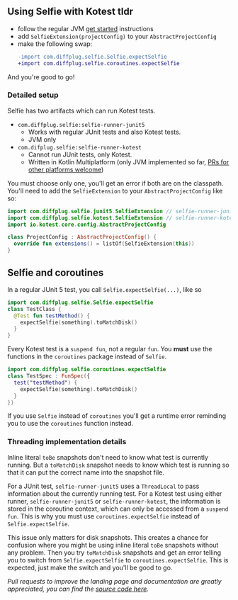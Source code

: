 

<DocsImage imgAbsoluteUrl={imageUrl} />

## Using Selfie with Kotest tldr

- follow the regular JVM [get started](./get-started) instructions
- add `SelfieExtension(projectConfig)` to your `AbstractProjectConfig`
- make the following swap:
  ```diff
  -import com.diffplug.selfie.Selfie.expectSelfie
  +import com.diffplug.selfie.coroutines.expectSelfie
  ```
And you're good to go!

### Detailed setup

Selfie has two artifacts which can run Kotest tests.

- `com.diffplug.selfie:selfie-runner-junit5`
  - Works with regular JUnit tests and also Kotest tests.
  - JVM only
- `com.difplug.selfie:selfie-runner-kotest`
  - Cannot run JUnit tests, only Kotest.
  - Written in Kotlin Multiplatform (only JVM implemented so far, [PRs for other platforms welcome](https://github.com/diffplug/selfie/issues/186))

You must choose only one, you'll get an error if both are on the classpath. You'll need to add the `SelfieExtension` to your `AbstractProjectConfig` like so:

```kotlin
import com.diffplug.selfie.junit5.SelfieExtension // selfie-runner-junit5
import com.diffplug.selfie.kotest.SelfieExtension // selfie-runner-kotest
import io.kotest.core.config.AbstractProjectConfig

class ProjectConfig : AbstractProjectConfig() {
  override fun extensions() = listOf(SelfieExtension(this))
}
```

## Selfie and coroutines

In a regular JUnit 5 test, you call `Selfie.expectSelfie(...)`, like so

```kotlin
import com.diffplug.selfie.Selfie.expectSelfie
class TestClass {
  @Test fun testMethod() {
    expectSelfie(something).toMatchDisk()
  }
}
```

Every Kotest test is a `suspend fun`, not a regular `fun`. You **must** use the functions in the `coroutines` package instead of `Selfie`.

```kotlin
import com.diffplug.selfie.coroutines.expectSelfie
class TestSpec : FunSpec({
  test("testMethod") {
    expectSelfie(something).toMatchDisk()
  }
})
```

If you use `Selfie` instead of `coroutines` you'll get a runtime error reminding you to use the `coroutines` function instead.

### Threading implementation details

Inline literal `toBe` snapshots don't need to know what test is currently running. But a `toMatchDisk` snapshot needs to know which test is running so that it can put the correct name into the snapshot file.

For a JUnit test, `selfie-runner-junit5` uses a `ThreadLocal` to pass information about the currently running test. For a Kotest test using either runner, `selfie-runner-junit5` or `selfie-runner-kotest`, the information is stored in the coroutine context, which can only be accessed from a `suspend fun`. This is why you must use `coroutines.expectSelfie` instead of `Selfie.expectSelfie`.

This issue only matters for disk snapshots. This creates a chance for confusion where you might be using inline literal `toBe` snapshots without any problem. Then you try `toMatchDisk` snapshots and get an error telling you to switch from `Selfie.expectSelfie` to `coroutines.expectSelfie`. This is expected, just make the switch and you'll be good to go.

*Pull requests to improve the landing page and documentation are greatly appreciated, you can find the [source code here](https://github.com/diffplug/selfie).*